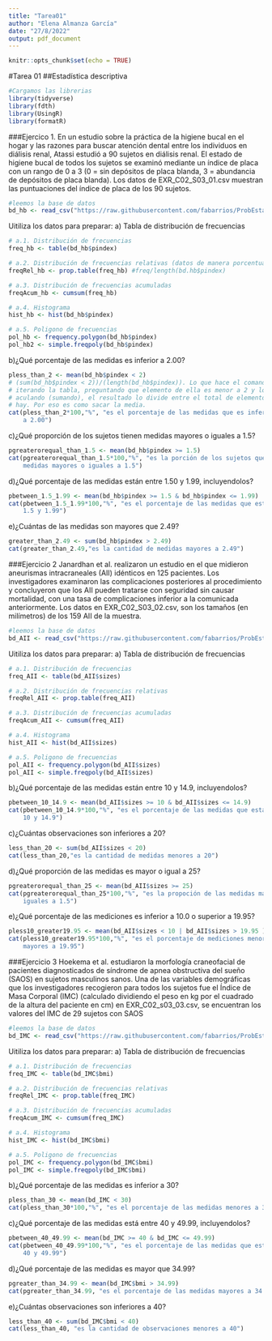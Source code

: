 ---
title: "Tarea01"
author: "Elena Almanza García"
date: "27/8/2022"
output: pdf_document
---

```{r setup, include=FALSE}
knitr::opts_chunk$set(echo = TRUE)
```

#Tarea 01
##Estadística descriptiva

```{r}
#Cargamos las librerias
library(tidyverse)
library(fdth)
library(UsingR)
library(formatR)
```


###Ejercico 1.
En un estudio sobre la práctica de la higiene bucal en el hogar y las razones 
para buscar atención dental entre los individuos en diálisis renal, Atassi 
estudió a 90 sujetos en diálisis renal. El estado de higiene bucal de todos los 
sujetos se examinó mediante un índice de placa con un rango de 0 a 3 (0 = sin 
depósitos de placa blanda, 3 = abundancia de depósitos de placa blanda). Los 
datos de EXR_C02_S03_01.csv muestran las puntuaciones del índice de placa de 
los 90 sujetos.

```{r}
#leemos la base de datos
bd_hb <- read_csv("https://raw.githubusercontent.com/fabarrios/ProbEstad/main/DataSets/ch02_all/EXR_C02_S03_01.csv",  show_col_types = FALSE)
```

Uitiliza los datos para preparar:
a) Tabla de distribución de frecuencias 
```{r}
# a.1. Distribución de frecuencias
freq_hb <- table(bd_hb$pindex)

# a.2. Distribución de frecuencias relativas (datos de manera porcentual)
freqRel_hb <- prop.table(freq_hb) #freq/length(bd.hb$pindex)

# a.3. Distribución de frecuencias acumuladas
freqAcum_hb <- cumsum(freq_hb)

# a.4. Histograma
hist_hb <- hist(bd_hb$pindex)

# a.5. Poligono de frecuencias
pol_hb <- frequency.polygon(bd_hb$pindex)
pol_hb2 <- simple.freqpoly(bd_hb$pindex)
```

b)¿Qué porcentaje de las medidas es inferior a 2.00?
```{r}
pless_than_2 <- mean(bd_hb$pindex < 2)
# (sum(bd_hb$pindex < 2))/(length(bd_hb$pindex)). Lo que hace el comando es ir
# iterando la tabla, preguntando que elemento de ella es menor a 2 y los va 
# aculando (sumando), el resultado lo divide entre el total de elementos que 
# hay. Por eso es como sacar la media. 
cat(pless_than_2*100,"%", "es el porcentaje de las medidas que es inferiror 
    a 2.00")
```

c)¿Qué proporción de los sujetos tienen medidas mayores o iguales a 1.5?
```{r}
pgreaterorequal_than_1.5 <- mean(bd_hb$pindex >= 1.5)
cat(pgreaterorequal_than_1.5*100,"%", "es la porción de los sujetos que tienen
    medidas mayores o iguales a 1.5")
```

d)¿Qué porcentaje de las medidas están entre 1.50 y 1.99, incluyendolos?
```{r}
pbetween_1.5_1.99 <- mean(bd_hb$pindex >= 1.5 & bd_hb$pindex <= 1.99)
cat(pbetween_1.5_1.99*100,"%", "es el porcentaje de las medidas que están entre
    1.5 y 1.99")
```

e)¿Cuántas de las medidas son mayores que 2.49?
```{r}
greater_than_2.49 <- sum(bd_hb$pindex > 2.49)
cat(greater_than_2.49,"es la cantidad de medidas mayores a 2.49")
```


###Ejercicio 2
Janardhan et al. realizaron un estudio en el que midieron aneurismas 
intracraneales (AII) idénticos en 125 pacientes. Los investigadores examinaron 
las complicaciones posteriores al procedimiento y concluyeron que los AII pueden 
tratarse con seguridad sin causar mortalidad, con una tasa de complicaciones 
inferior a la comunicada anteriormente. Los datos en EXR_C02_S03_02.csv, son los 
tamaños (en milímetros) de los 159 AII de la muestra.

```{r}
#leemos la base de datos
bd_AII <- read_csv("https://raw.githubusercontent.com/fabarrios/ProbEstad/main/DataSets/ch02_all/EXR_C02_S03_02.csv",  show_col_types = FALSE)
```

Uitiliza los datos para preparar:
a) Tabla de distribución de frecuencias 
```{r}
# a.1. Distribución de frecuencias
freq_AII <- table(bd_AII$sizes)

# a.2. Distribución de frecuencias relativas 
freqRel_AII <- prop.table(freq_AII) 

# a.3. Distribución de frecuencias acumuladas
freqAcum_AII <- cumsum(freq_AII)

# a.4. Histograma
hist_AII <- hist(bd_AII$sizes)

# a.5. Poligono de frecuencias
pol_AII <- frequency.polygon(bd_AII$sizes)
pol_AII <- simple.freqpoly(bd_AII$sizes)
```

b)¿Qué porcentaje de las medidas están entre 10 y 14.9, incluyendolos?
```{r}
pbetween_10_14.9 <- mean(bd_AII$sizes >= 10 & bd_AII$sizes <= 14.9)
cat(pbetween_10_14.9*100,"%", "es el porcentaje de las medidas que están entre
    10 y 14.9")
```

c)¿Cuántas observaciones son inferiores a 20?
```{r}
less_than_20 <- sum(bd_AII$sizes < 20)
cat(less_than_20,"es la cantidad de medidas menores a 20")
```

d)¿Qué proporción de las medidas es mayor o igual a 25?
```{r}
pgreaterorequal_than_25 <- mean(bd_AII$sizes >= 25)
cat(pgreaterorequal_than_25*100,"%", "es la propoción de las medidas mayores o 
    iguales a 1.5")
```

e)¿Qué porcentaje de las mediciones es inferior a 10.0 o superior a 19.95?
```{r}
pless10_greater19.95 <- mean(bd_AII$sizes < 10 | bd_AII$sizes > 19.95 )
cat(pless10_greater19.95*100,"%", "es el porcentaje de mediciones menores a 10 o
    mayores a 19.95")
```


###Ejercicio 3
Hoekema et al. estudiaron la morfología craneofacial de pacientes diagnosticados 
de síndrome de apnea obstructiva del sueño (SAOS) en sujetos masculinos sanos. 
Una de las variables demográficas que los investigadores recogieron para todos 
los sujetos fue el Índice de Masa Corporal (IMC) (calculado dividiendo el peso 
en kg por el cuadrado de la altura del paciente en cm) en EXR_C02_s03_03.csv, 
se encuentran los valores del IMC de 29 sujetos con SAOS

```{r}
#leemos la base de datos
bd_IMC <- read_csv("https://raw.githubusercontent.com/fabarrios/ProbEstad/main/DataSets/ch02_all/EXR_C02_S03_03.csv",  show_col_types = FALSE)
```

Uitiliza los datos para preparar:
a) Tabla de distribución de frecuencias 
```{r}
# a.1. Distribución de frecuencias
freq_IMC <- table(bd_IMC$bmi)

# a.2. Distribución de frecuencias relativas 
freqRel_IMC <- prop.table(freq_IMC) 

# a.3. Distribución de frecuencias acumuladas
freqAcum_IMC <- cumsum(freq_IMC)

# a.4. Histograma
hist_IMC <- hist(bd_IMC$bmi)

# a.5. Poligono de frecuencias
pol_IMC <- frequency.polygon(bd_IMC$bmi)
pol_IMC <- simple.freqpoly(bd_IMC$bmi)
```

b)¿Qué porcentaje de las medidas es inferior a 30?
```{r}
pless_than_30 <- mean(bd_IMC < 30)
cat(pless_than_30*100,"%", "es el porcentaje de las medidas menores a 30")
```

c)¿Qué porcentaje de las medidas está entre 40 y 49.99, incluyendolos?
```{r}
pbetween_40_49.99 <- mean(bd_IMC >= 40 & bd_IMC <= 49.99)
cat(pbetween_40_49.99*100,"%", "es el porcentaje de las medidas que están entre
    40 y 49.99")
```

d)¿Qué porcentaje de las medidas es mayor que 34.99?
```{r}
pgreater_than_34.99 <- mean(bd_IMC$bmi > 34.99)
cat(pgreater_than_34.99, "es el porcentaje de las medidas mayores a 34.99")
```

e)¿Cuántas observaciones son inferiores a 40?
```{r}
less_than_40 <- sum(bd_IMC$bmi < 40)
cat(less_than_40, "es la cantidad de observaciones menores a 40")
```